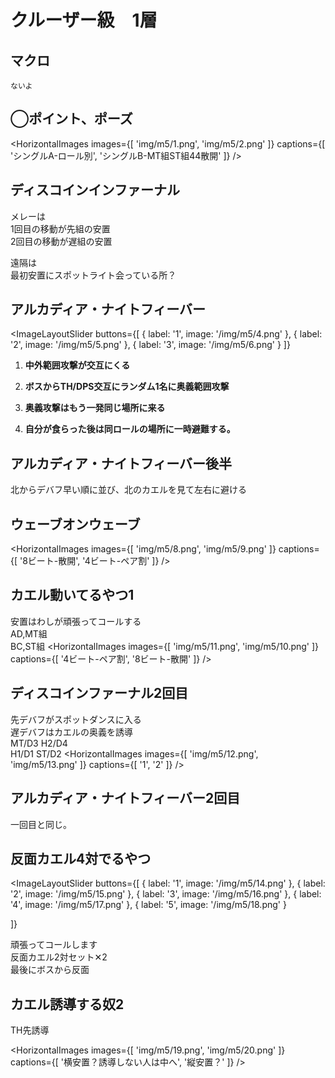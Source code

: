 
# クルーザー級　1層

##  マクロ
```
ないよ
```
## ◯ポイント、ポーズ　<HeadingYouTubeIcon videoId="e1AKdXyce08" startTime={54} />


<HorizontalImages 
  images={[
    'img/m5/1.png',
    'img/m5/2.png'
  ]}
  captions={[
    'シングルA-ロール別',
    'シングルB-MT組ST組44散開'
  ]}
/>
## ディスコインインファーナル　<HeadingYouTubeIcon videoId="e1AKdXyce08" startTime={168} />

<ImageLayout src="img/m5/3.png" alt="ディスコインファーナル">

メレーは  
1回目の移動が先組の安置  
2回目の移動が遅組の安置

遠隔は  
最初安置にスポットライト会っている所？
</ImageLayout>


## アルカディア・ナイトフィーバー　<HeadingYouTubeIcon videoId="e1AKdXyce08" startTime={424} />
<ImageLayoutSlider
  buttons={[
    { label: '1', image: '/img/m5/4.png' },
    { label: '2', image: '/img/m5/5.png' },
    { label: '3', image: '/img/m5/6.png' }
  ]}
>
1. **中外範囲攻撃が交互にくる**

2. **ボスからTH/DPS交互にランダム1名に奥義範囲攻撃**

3. **奥義攻撃はもう一発同じ場所に来る**

4. **自分が食らった後は同ロールの場所に一時避難する。**
</ImageLayoutSlider>

## アルカディア・ナイトフィーバー後半　<HeadingYouTubeIcon videoId="e1AKdXyce08" startTime={513} />

<ImageLayout src="img/m5/7.png" alt="アルカディア・ナイトフィーバー後半">


北からデバフ早い順に並び、北のカエルを見て左右に避ける

</ImageLayout>

## ウェーブオンウェーブ　<HeadingYouTubeIcon videoId="e1AKdXyce08" startTime={599} />
<HorizontalImages 
  images={[
    'img/m5/8.png',
    'img/m5/9.png'
  ]}
  captions={[
    '8ビート-散開',
    '4ビート-ペア割'
  ]}
/>

## カエル動いてるやつ1 <HeadingYouTubeIcon videoId="e1AKdXyce08" startTime={660} />
安置はわしが頑張ってコールする  
AD,MT組  
BC,ST組
<HorizontalImages 
  images={[
    'img/m5/11.png',
    'img/m5/10.png'
  ]}
  captions={[
    '4ビート-ペア割',
    '8ビート-散開'
  ]}
/>

## ディスコインファーナル2回目 <HeadingYouTubeIcon videoId="e1AKdXyce08" startTime={727} />
先デバフがスポットダンスに入る  
遅デバフはカエルの奥義を誘導  
MT/D3 H2/D4  
H1/D1 ST/D2
<HorizontalImages 
  images={[
    'img/m5/12.png',
    'img/m5/13.png'
  ]}
  captions={[
    '1',
    '2'
  ]}
/>

## アルカディア・ナイトフィーバー2回目
一回目と同じ。

## 反面カエル4対でるやつ
<ImageLayoutSlider
  buttons={[
    { label: '1', image: '/img/m5/14.png' },
    { label: '2', image: '/img/m5/15.png' },
    { label: '3', image: '/img/m5/16.png' },
    { label: '4', image: '/img/m5/17.png' },
    { label: '5', image: '/img/m5/18.png' }

  ]}
>
頑張ってコールします  
反面カエル2対セット✕2  
最後にボスから反面
</ImageLayoutSlider>

## カエル誘導する奴2
TH先誘導  


<HorizontalImages 
  images={[
    'img/m5/19.png',
    'img/m5/20.png'
  ]}
  captions={[
    '横安置？誘導しない人は中へ',
    '縦安置？'
  ]}
/>
